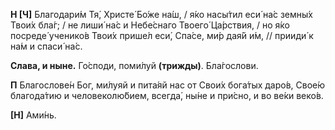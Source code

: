**Н [Ч]** Благодари́м Тя́, Христе́ Бо́же на́ш, / я́ко насы́тил еси́ на́с земны́х Твои́х бла́г; / не лиши́ на́с и Небе́снаго Твоего́ Ца́рствия, / но я́ко посреде́ ученико́в Твои́х прише́л еси́, Спа́се, ми́р дая́й и́м, // прииди́ к на́м и спаси́ на́с.

**Слава, и ныне.** Го́споди, поми́луй **(трижды)**. Бла́гослови.

**П** Благослове́н Бог, ми́луяй и пита́яй нас от Свои́х бога́тых даро́в, Свое́ю благода́тию и человеколю́бием, всегда́, ны́не и при́сно, и во ве́ки веко́в.

**[Н]** Ами́нь.
